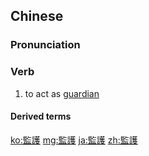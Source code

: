 {{also|监护}}
==Chinese==
{{zh-forms|s=监护}}

===Pronunciation===
{{zh-pron
|m=jiānhù
|c=gaam1 wu6
|h=pfs=kam-fu
|mn=kàm-hō͘
|cat=v
}}

===Verb===
{{zh-verb}}

# to act as [[guardian]]

====Derived terms====
{{zh-der|監護權}}

[[ko:監護]]
[[mg:監護]]
[[ja:監護]]
[[zh:監護]]